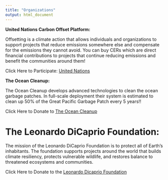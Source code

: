 ```yaml
---
title: "Organizations"
output: html_document
---
```

**United Nations Carbon Offset Platform:**


Offsetting is a climate action that allows individuals and organizations to support projects that reduce emissions somewhere else and compensate for the emissions they cannot avoid. You can buy CERs which are direct financial contributions to projects that continue reducing emissions and benefit the communities around them!


Click Here to Participate: [United Nations](https://offset.climateneutralnow.org/allprojects?specs=430)


**The Ocean Cleanup:**


The Ocean Cleanup develops advanced technologies to clean the ocean garbage patches. In full-scale deployment their system is estimated to clean up 50% of the Great Pacific Garbage Patch every 5 years!!


Click Here to Donate to [The Ocean Cleanup](https://theoceancleanup.com/donate/)


# The Leonardo DiCaprio Foundation: {-}


The mission of the Leonardo DiCaprio Foundation is to protect all of Earth's inhabitants. The foundation supports projects around the world that builds climate resiliency, protects vulnerable wildlife, and restores balance to threatened ecosystems and communities.

Click Here to Donate to the [Leonardo Dicaprio Foundation](https://donate.leonardodicaprio.org/give/215791/#!/donation/checkout)
